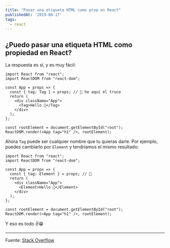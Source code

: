 ```yaml
---
title: "Pasar una etiqueta HTML como prop en React"
publishedAt: '2019-08-17'
tags:
  - react
---
```


## ¿Puedo pasar una etiqueta HTML como propiedad en React?

La respuesta es sí, y es muy fácil:

```javascript{5}
import React from "react";
import ReactDOM from "react-dom";

const App = props => {
  const { tag: Tag } = props; // 👀 he aquí el truco
  return (
    <div className="App">
      <Tag>Hello 👋</Tag>
    </div>
  );
};

const rootElement = document.getElementById("root");
ReactDOM.render(<App tag="h1" />, rootElement);
```

Ahora `Tag` puede ser cualquier nombre que tu quieras darle. Por ejemplo, puedes cambiarlo por `Element` y tendríamos el mismo resultado:

```javascript{5,8}
import React from "react";
import ReactDOM from "react-dom";

const App = props => {
  const { tag: Element } = props; // 👀
  return (
    <div className="App">
      <Element>Hello 👋</Element>
    </div>
  );
};

const rootElement = document.getElementById("root");
ReactDOM.render(<App tag="h1" />, rootElement);
```

Y eso es todo ✌😁

---

Fuente: [Stack Overflow](https://stackoverflow.com/questions/51871080/can-i-pass-html-tag-as-prop-react)
